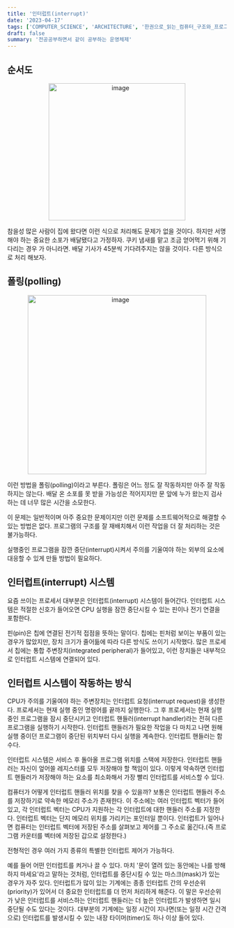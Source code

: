 ```yaml
---
title: '인터럽트(interrupt)'
date: '2023-04-17'
tags: ['COMPUTER_SCIENCE', 'ARCHITECTURE', '한권으로_읽는_컴퓨터_구조와_프로그래밍']
draft: false
summary: '전공공부하면서 같이 공부하는 운영체제'
---
```


## 순서도

<p align="center">
  <img
    width="314"
    alt="image"
    src="https://user-images.githubusercontent.com/105579811/232499974-b6f6155b-c457-40ad-aac8-ded2025a985d.png"
  />
</p>

참을성 많은 사람이 집에 왔다면 이런 식으로 처리해도 문제가 없을 것이다. 하지만 서명해야 하는 중요한 소포가 배달됐다고 가정하자. 쿠키 냄새를 맡고 조금 얻어먹기 위해 기다리는 경우 가 아니라면. 배달 기사가 45분씩 기다려주지는 않을 것이다. 다른 방식으로 처리 해보자.

## 폴링(polling)

<p align="center">
  <img
    width="410"
    alt="image"
    src="https://user-images.githubusercontent.com/105579811/232503710-c937d725-7741-47cb-a5b9-279eb2ceea5c.png"
  />
</p>

이런 방법을 폴링(polling)이라고 부른다. 폴링은 어느 정도 잘 작동하지만 아주 잘 작동하지는 않는다. 배달 온 소포를 못 받을 가능성은 적어지지만 문 앞에 누가 왔는지 검사하는 데 너무 많은 시간을 소모한다.

이 문제는 일반적이며 아주 중요한 문제이지만 이런 문제를 소프트웨어적으로 해결할 수 있는 방법은 없다. 프로그램의 구조를 잘 재배치해서 이런 작업을 더 잘 처리하는 것은 불가능하다.

실행중인 프로그램을 잠깐 중단(interrupt)시켜서 주의를 기울여야 하는 외부의 요소에 대응할 수 있게 만들 방법이 필요하다.

## 인터럽트(interrupt) 시스템

요즘 쓰이는 프로세서 대부분은 인터럽트(interrupt) 시스템이 들어간다. 인터럽트 시스템은 적절한 신호가 들어오면 CPU 실행을 잠깐 중단시킬 수 있는 핀이나 전기 연결을 포함한다.

핀(pin)은 칩에 연결된 전기적 접점을 뜻하는 말이다. 칩에는 핀처럼 보이는 부품이 있는 경우가 많았지만, 장치 크기가 줄어듦에 따라 다른 방식도 쓰이기 시작했다. 많은 프로세서 칩에는 통합 주변장치(integrated peripheral)가 들어있고, 이런 장치들은 내부적으로 인터럽트 시스템에 연결되어 있다.

## 인터럽트 시스템이 작동하는 방식

CPU가 주의를 기울여야 하는 주변장치는 인터럽트 요청(interrupt request)을 생성한다. 프로세서는 현재 실행 중인 명령어를 끝까지 실행한다. 그 후 프로세서는 현재 실행 중인 프로그램을 잠시 중단시키고 인터럽트 핸들러(interrupt handler)라는 전혀 다른 프로그램을 실행하기 시작한다. 인터럽트 핸들러가 필요한 작업을 다 마치고 나면 원해 실행 중이던 프로그램이 중단된 위치부터 다시 실행을 계속한다. 인터럽트 핸들러는 함수다.

인터럽트 시스템은 서비스 후 돌아올 프로그램 위치를 스택에 저장한다. 인터럽트 핸들러는 자신이 엎어쓸 레지스터를 모두 저장해야 할 책임이 있다. 이렇게 약속하면 인터럽트 핸들러가 저장해야 하는 요소를 최소화해서 가장 빨리 인터럽트를 서비스할 수 있다.

컴퓨터가 어떻게 인터럽트 핸들러 위치를 찾을 수 있을까? 보통은 인터럽트 핸들러 주소를 저장하기로 약속한 메모리 주소가 존재한다. 이 주소에는 여러 인터럽트 벡터가 들어 있고, 각 인터럽트 벡터는 CPU가 지원하는 각 인터럽트에 대한 핸들러 주소를 지정한다. 인터럽트 벡터는 단지 메모리 위치를 가리키는 포인터일 뿐이다. 인터럽트가 일어나면 컴퓨터는 인터럽트 벡터에 저장된 주소를 살펴보고 제어를 그 주소로 옮긴다.(즉 프로그램 카운터를 벡터에 저장된 갑으로 설정한다.)

전형적인 경우 여러 가지 종류의 특별한 인터럽트 제어가 가능하다.

예를 들어 어떤 인터럽트를 켜거나 끌 수 있다. 마치 '문이 열려 있는 동안에는 나를 방해하지 마세요'라고 말하는 것처럼, 인터럽트를 중단시킬 수 있는 마스크(mask)가 있는 경우가 자주 있다. 인터럽트가 많이 있는 기계에는 종종 인터럽트 간의 우선순위(priority)가 있어서 더 중요한 인터럽트를 더 먼저 처리하게 해준다. 이 말은 우선순위가 낮은 인터럽트를 서비스하는 인터럽트 핸들러는 더 높은 인터럽트가 발생하면 일시 중단될 수도 있다는 것이다. 대부분의 기계에는 일정 시간이 지나면(또는 일정 시간 간격으로) 인터럽트를 발생시킬 수 있는 내장 타이머(timer)도 하나 이상 들어 있다.
